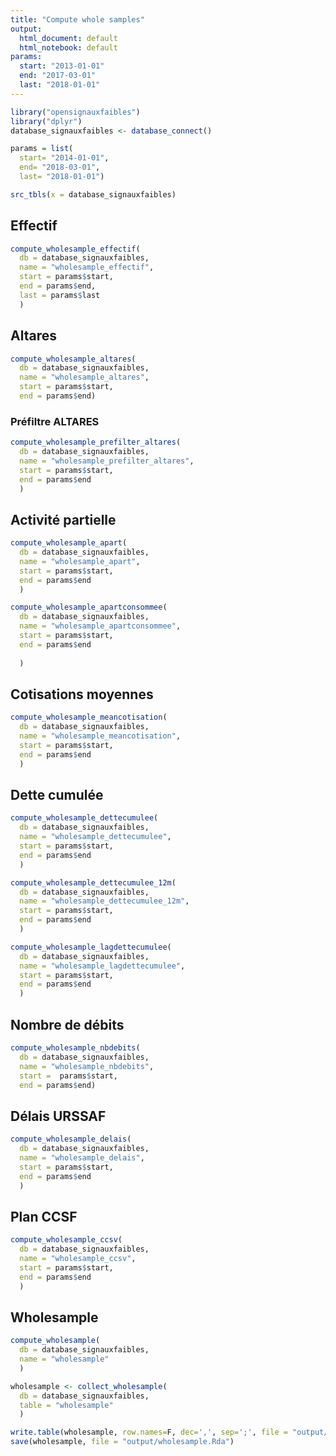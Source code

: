 ```yaml
---
title: "Compute whole samples"
output:
  html_document: default
  html_notebook: default
params:
  start: "2013-01-01"
  end: "2017-03-01"
  last: "2018-01-01"
---
```

<!-- 
params = list(
  start= "2013-01-01",
  end= "2017-10-01",
  last= "2018-02-01")
-->
```r
library("opensignauxfaibles")
library("dplyr")
database_signauxfaibles <- database_connect()

params = list(
  start= "2014-01-01",
  end= "2018-03-01",
  last= "2018-01-01")
```

```r
src_tbls(x = database_signauxfaibles)
```

## Effectif

```r
compute_wholesample_effectif(
  db = database_signauxfaibles,
  name = "wholesample_effectif",
  start = params$start,
  end = params$end,
  last = params$last
  )
```

## Altares

```r
compute_wholesample_altares(
  db = database_signauxfaibles,
  name = "wholesample_altares",
  start = params$start,
  end = params$end)
```

### Préfiltre ALTARES

```r
compute_wholesample_prefilter_altares(
  db = database_signauxfaibles,
  name = "wholesample_prefilter_altares",
  start = params$start,
  end = params$end
  )
```

## Activité partielle

```r
compute_wholesample_apart(
  db = database_signauxfaibles,
  name = "wholesample_apart",
  start = params$start,
  end = params$end
  )
```

```r
compute_wholesample_apartconsommee(
  db = database_signauxfaibles,
  name = "wholesample_apartconsommee",
  start = params$start,
  end = params$end
  
  )
```

## Cotisations moyennes

```r
compute_wholesample_meancotisation(
  db = database_signauxfaibles,
  name = "wholesample_meancotisation",
  start = params$start,
  end = params$end
  )
```

## Dette cumulée

```r
compute_wholesample_dettecumulee(
  db = database_signauxfaibles,
  name = "wholesample_dettecumulee",
  start = params$start,
  end = params$end
  )
```

```r
compute_wholesample_dettecumulee_12m(
  db = database_signauxfaibles,
  name = "wholesample_dettecumulee_12m",
  start = params$start,
  end = params$end
  )
```

```r
compute_wholesample_lagdettecumulee(
  db = database_signauxfaibles,
  name = "wholesample_lagdettecumulee",
  start = params$start,
  end = params$end
  )
```

## Nombre de débits

```r
compute_wholesample_nbdebits(
  db = database_signauxfaibles,
  name = "wholesample_nbdebits",
  start =  params$start,
  end = params$end)
```

## Délais URSSAF

```r
compute_wholesample_delais(
  db = database_signauxfaibles,
  name = "wholesample_delais",
  start = params$start,
  end = params$end
  )
```

## Plan CCSF

```r
compute_wholesample_ccsv(
  db = database_signauxfaibles,
  name = "wholesample_ccsv",
  start = params$start,
  end = params$end
  )
```

## Wholesample

```r
compute_wholesample(
  db = database_signauxfaibles,
  name = "wholesample"
  )
```


```r
wholesample <- collect_wholesample(
  db = database_signauxfaibles,
  table = "wholesample"
  )
```

```r
write.table(wholesample, row.names=F, dec=',', sep=';', file = "output/wholesample.csv", quote=T, append=F)
save(wholesample, file = "output/wholesample.Rda")
```

